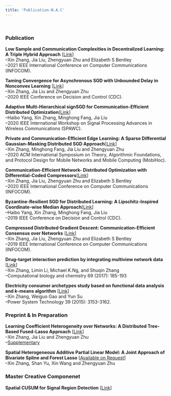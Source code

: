 ```yaml
---
title: 'Publication-N.A.C'
---
```

&nbsp;

### **Publication**  

**Low Sample and Communication Complexities in Decentralized Learning: A Triple Hybrid Approach** [[Link]()]    
--Xin Zhang, Jia Liu, Zhengyuan Zhu and Elizabeth S Bentley   
--2021 IEEE International Conference on Computer Communications (INFOCOM).    

**Taming Convergence for Asynchronous SGD with Unbounded Delay in Nonconvex Learning** [[Link](https://arxiv.org/pdf/1805.09470.pdf)]  
--Xin Zhang, Jia Liu and Zhengyuan Zhu    
--2020 IEEE Conference on Decision and Control (CDC).  

**Adaptive Multi-Hierarchical signSGD for Communication-Efficient Distributed Optimization**[[Link](http://web.cs.iastate.edu/~jialiu/publications/sign2SGD.pdf)]     
--Haibo Yang, Xin Zhang, Minghong Fang, Jia Liu    
--2020 IEEE International Workshop on Signal Processing Advances in Wireless Communications (SPAWC).     

**Private and Communication-Efficient Edge Learning: A Sparse Differential Gaussian-Masking Distributed SGD Approach**[[Link](https://arxiv.org/pdf/2001.03836.pdf)]  
--Xin Zhang, Minghong Fang, Jia Liu and Zhengyuan Zhu     
--2020 ACM International Symposium on Theory, Algorithmic Foundations, and Protocol Design for Mobile Networks and Mobile Computing (MobiHoc).   

**Communication-Efficient Network- Distributed Optimization with Differential-Coded Compressors**[[Link](https://arxiv.org/pdf/1912.03208.pdf)]  
--Xin Zhang, Jia Liu, Zhengyuan Zhu and Elizabeth S Bentley   
--2020 IEEE International Conference on Computer Communications (INFOCOM).   

**Byzantine-Resilient SGD for Distributed Learning: A Lipschitz-Inspired Coordinate-wise Median Approach**[[Link](https://arxiv.org/pdf/1909.04532.pdf)]   
--Haibo Yang, Xin Zhang, Minghong Fang, Jia Liu    
--2019 IEEE Conference on Decision and Control (CDC).   

**Compressed Distributed Gradient Descent: Communication-Efficient Consensus over Networks** [[Link](https://arxiv.org/pdf/1812.04048.pdf)]  
--Xin Zhang, Jia Liu, Zhengyuan Zhu and Elizabeth S Bentley   
--2019 IEEE International Conference on Computer Communications (INFOCOM). 

**Drug–target interaction prediction by integrating multiview network data** [[Link](https://www.sciencedirect.com/science/article/pii/S1476927117301950)]   
--Xin Zhang, Limin Li, Michael K.Ng, and Shuqin Zhang  
--Computational biology and chemistry 69 (2017): 185-193    

**Electricity consumer archetypes study based on functional data analysis and $k$-means algorithm** [[Link](http://new.oversea.cnki.net/KCMS/detail/detail.aspx?dbcode=CJFQ&dbname=CJFDLAST2015&filename=DWJS201511025&v=MDU3NzFOcm85SFlZUjhlWDFMdXhZUzdEaDFUM3FUcldNMUZyQ1VSTE9mWWVkcUZ5bmtWN3ZLSVRyQmZiRzRIOVQ=)]  
--Xin Zhang, Weiguo Gao and Yun Su  
--Power System Technology  39 (2015): 3153-3162.

### **Preprint & In Preparation**  

**Learning Coefficient Heterogeneity over Networks: A Distributed Tree-Based Fused-Lasso Approach** [[Link](https://arxiv.org/pdf/1905.11549.pdf)]   
--Xin Zhang, Jia Liu and Zhengyuan Zhu     
--[Supplementary](files/Supp_MSTClustering_FLASSO_ADMM.pdf)   

**Spatial Heterogeneous Additive Partial Linear Model: A Joint Approach of Bivariate Spline and Forest Lasso** [[Available on Request]()]   
--Xin Zhang, Shan Yu, Xin Wang and Zhengyuan Zhu       


### **Master Creative Componenet**  
**Spatial CUSUM for Signal Region Detection** [[Link](https://lib.dr.iastate.edu/cgi/viewcontent.cgi?article=1049&context=creativecomponents)]    



